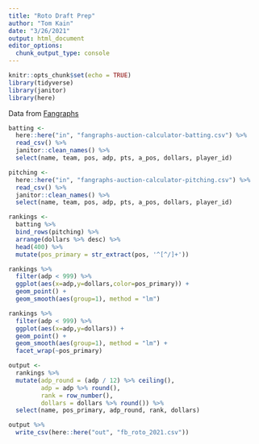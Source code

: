 ```yaml
---
title: "Roto Draft Prep"
author: "Tom Kain"
date: "3/26/2021"
output: html_document
editor_options: 
  chunk_output_type: console
---
```


```r
knitr::opts_chunk$set(echo = TRUE)
library(tidyverse)
library(janitor)
library(here)
```

Data from [Fangraphs](https://www.fangraphs.com/fantasy-tools/auction-calculator?teams=12&lg=MLB&dollars=1000&mb=1&mp=20&msp=5&mrp=5&type=bat&players=&proj=fangraphsdc&split=&rep=0&drp=0&pp=C,SS,2B,3B,OF,1B&pos=1,1,1,1,3,1,0,0,0,1,5,3,0,8,0&sort=&view=0&points=c|1,2,3,4,5,6|1,2,3,4)
```r

batting <-
  here::here("in", "fangraphs-auction-calculator-batting.csv") %>% 
  read_csv() %>% 
  janitor::clean_names() %>% 
  select(name, team, pos, adp, pts, a_pos, dollars, player_id)

pitching <-
  here::here("in", "fangraphs-auction-calculator-pitching.csv") %>% 
  read_csv() %>% 
  janitor::clean_names() %>% 
  select(name, team, pos, adp, pts, a_pos, dollars, player_id)

rankings <- 
  batting %>% 
  bind_rows(pitching) %>% 
  arrange(dollars %>% desc) %>% 
  head(400) %>% 
  mutate(pos_primary = str_extract(pos, '^[^/]+'))

```

```r

rankings %>% 
  filter(adp < 999) %>% 
  ggplot(aes(x=adp,y=dollars,color=pos_primary)) +
  geom_point() +
  geom_smooth(aes(group=1), method = "lm")

rankings %>% 
  filter(adp < 999) %>% 
  ggplot(aes(x=adp,y=dollars)) +
  geom_point() +
  geom_smooth(aes(group=1), method = "lm") + 
  facet_wrap(~pos_primary)

```

```r

output <-
  rankings %>% 
  mutate(adp_round = (adp / 12) %>% ceiling(),
         adp = adp %>% round(),
         rank = row_number(),
         dollars = dollars %>% round()) %>% 
  select(name, pos_primary, adp_round, rank, dollars)

output %>% 
  write_csv(here::here("out", "fb_roto_2021.csv"))

```
